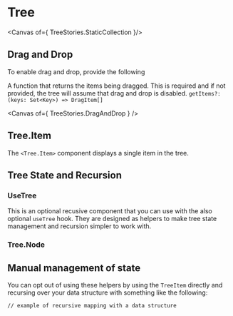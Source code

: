 

<Meta of={TreeStories} />

# Tree

<Canvas of={ TreeStories.StaticCollection }/>

## Drag and Drop

To enable drag and drop, provide the following

A function that returns the items being dragged. This is required and if not
provided, the tree will assume that drag and drop is disabled.
`getItems?: (keys: Set<Key>) => DragItem[]`

<Canvas of={ TreeStories.DragAndDrop } />

## Tree.Item

The `<Tree.Item>` component displays a single item in the tree.

## Tree State and Recursion

### UseTree

This is an optional recusive component that you can use with the also optional `useTree` hook. They are designed as helpers to make tree state management and recursion simpler to work with.

### Tree.Node


## Manual management of state

You can opt out of using these helpers by using the `TreeItem` directly and recursing over your data structure with something like the following:

```
// example of recursive mapping with a data structure
```

